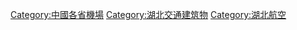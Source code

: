 {{Catnav|頁面分類|各種主題的頁面分類|依中国各省来作的分类|中國各省交通|湖北交通}}

[[Category:中國各省機場|Category:中國各省機場]]
[[Category:湖北交通建筑物|Category:湖北交通建筑物]]
[[Category:湖北航空|Category:湖北航空]]